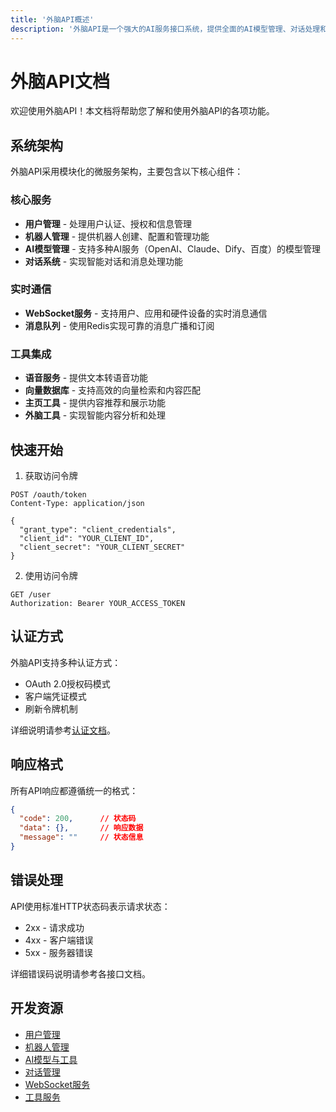 ```yaml
---
title: '外脑API概述'
description: '外脑API是一个强大的AI服务接口系统，提供全面的AI模型管理、对话处理和工具集成功能'
---
```


# 外脑API文档

欢迎使用外脑API！本文档将帮助您了解和使用外脑API的各项功能。

## 系统架构

外脑API采用模块化的微服务架构，主要包含以下核心组件：

### 核心服务
- **用户管理** - 处理用户认证、授权和信息管理
- **机器人管理** - 提供机器人创建、配置和管理功能
- **AI模型管理** - 支持多种AI服务（OpenAI、Claude、Dify、百度）的模型管理
- **对话系统** - 实现智能对话和消息处理功能

### 实时通信
- **WebSocket服务** - 支持用户、应用和硬件设备的实时消息通信
- **消息队列** - 使用Redis实现可靠的消息广播和订阅

### 工具集成
- **语音服务** - 提供文本转语音功能
- **向量数据库** - 支持高效的向量检索和内容匹配
- **主页工具** - 提供内容推荐和展示功能
- **外脑工具** - 实现智能内容分析和处理

## 快速开始

1. 获取访问令牌
```http
POST /oauth/token
Content-Type: application/json

{
  "grant_type": "client_credentials",
  "client_id": "YOUR_CLIENT_ID",
  "client_secret": "YOUR_CLIENT_SECRET"
}
```

2. 使用访问令牌
```http
GET /user
Authorization: Bearer YOUR_ACCESS_TOKEN
```

## 认证方式

外脑API支持多种认证方式：
- OAuth 2.0授权码模式
- 客户端凭证模式
- 刷新令牌机制

详细说明请参考[认证文档](/api-reference/wainao/authentication)。

## 响应格式

所有API响应都遵循统一的格式：

```json
{
  "code": 200,      // 状态码
  "data": {},       // 响应数据
  "message": ""     // 状态信息
}
```

## 错误处理

API使用标准HTTP状态码表示请求状态：

- 2xx - 请求成功
- 4xx - 客户端错误
- 5xx - 服务器错误

详细错误码说明请参考各接口文档。

## 开发资源

- [用户管理](/api-reference/wainao/user)
- [机器人管理](/api-reference/wainao/bot)
- [AI模型与工具](/api-reference/wainao/ai)
- [对话管理](/api-reference/wainao/conversation)
- [WebSocket服务](/api-reference/wainao/websocket)
- [工具服务](/api-reference/wainao/tools)

